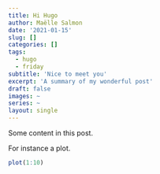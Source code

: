 ```yaml
---
title: Hi Hugo
author: Maëlle Salmon
date: '2021-01-15'
slug: []
categories: []
tags: 
  - hugo
  - friday
subtitle: 'Nice to meet you'
excerpt: 'A summary of my wonderful post'
draft: false
images: ~
series: ~
layout: single
---
```


Some content in this post.

For instance a plot.

```r
plot(1:10)
```
